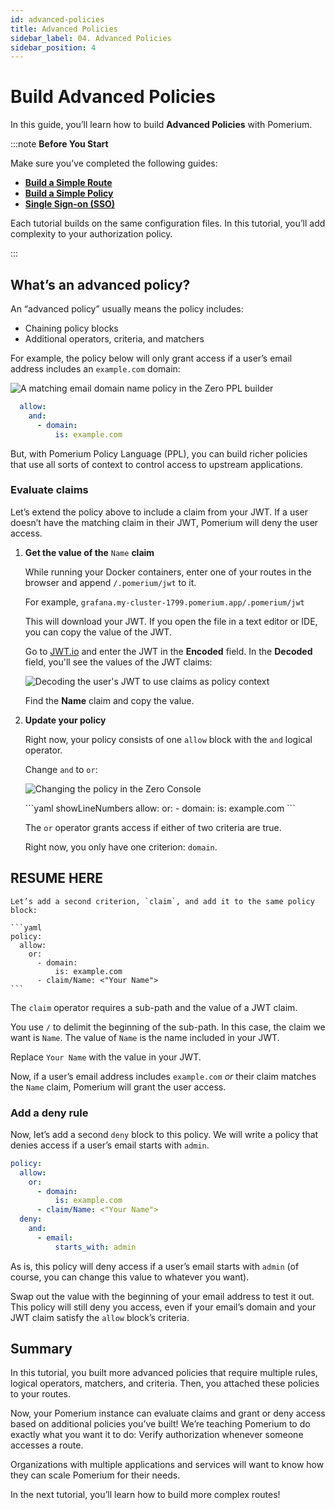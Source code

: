 ```yaml
---
id: advanced-policies
title: Advanced Policies
sidebar_label: 04. Advanced Policies
sidebar_position: 4
---
```



# Build Advanced Policies

In this guide, you’ll learn how to build **Advanced Policies** with Pomerium.

:::note **Before You Start**

Make sure you’ve completed the following guides:

- [**Build a Simple Route**](/docs/courses/zero-fundamentals/build-routes)
- [**Build a Simple Policy**](/docs/courses/zero-fundamentals/build-policies)
- [**Single Sign-on (SSO)**](/docs/courses/zero-fundamentals/single-sign-on)

Each tutorial builds on the same configuration files. In this tutorial, you’ll add complexity to your authorization policy.

:::

## What’s an advanced policy?

An “advanced policy” usually means the policy includes:

- Chaining policy blocks
- Additional operators, criteria, and matchers

For example, the policy below will only grant access if a user’s email address includes an `example.com` domain:

<Tabs>
<TabItem value="zero-ppl-builder" label="Zero PPL Builder">

![A matching email domain name policy in the Zero PPL builder](./img/advanced-policies/matching-domain.png)

</TabItem>
<TabItem value="zero-ppl-editor" label="Zero PPL Editor">

```yaml showLineNumbers
  allow:
    and:
      - domain:
          is: example.com
```

</TabItem>
</Tabs>

But, with Pomerium Policy Language (PPL), you can build richer policies that use all sorts of context to control access to upstream applications.

### Evaluate claims

Let’s extend the policy above to include a claim from your JWT. If a user doesn’t have the matching claim in their JWT, Pomerium will deny the user access.

1. **Get the value of the** `Name` **claim**

    While running your Docker containers, enter one of your routes in the browser and append `/.pomerium/jwt` to it.

    For example, `grafana.my-cluster-1799.pomerium.app/.pomerium/jwt`

    This will download your JWT. If you open the file in a text editor or IDE, you can copy the value of the JWT.

    Go to [JWT.io](https://jwt.io) and enter the JWT in the **Encoded** field. In the **Decoded** field, you'll see the values of the JWT claims:

    ![Decoding the user's JWT to use claims as policy context](./img/advanced-policies/decoding-jwt.png)

    Find the **Name** claim and copy the value.

2. **Update your policy**

    Right now, your policy consists of one `allow` block with the `and` logical operator.

    Change `and` to `or`:

    <Tabs>
    <TabItem value="zero-ppl-builder" label="Zero PPL Builder">

    ![Changing the policy in the Zero Console](./img/advanced-policies/change-and-to-or-operator.gif)

    </TabItem>
    <TabItem value="zero-ppl-editor" label="Zero PPL Editor">
      ```yaml showLineNumbers
        allow:
          or:
            - domain:
                is: example.com
      ```
    </TabItem>
    </Tabs>

    The `or` operator grants access if either of two criteria are true.

    Right now, you only have one criterion: `domain`.

## RESUME HERE

    Let’s add a second criterion, `claim`, and add it to the same policy block:

    ```yaml
    policy:
      allow:
        or:
          - domain:
              is: example.com
          - claim/Name: <"Your Name">
    ```

The `claim` operator requires a sub-path and the value of a JWT claim.

You use `/` to delimit the beginning of the sub-path. In this case, the claim we want is `Name`. The value of `Name` is the name included in your JWT.

Replace `Your Name` with the value in your JWT.

Now, if a user’s email address includes `example.com` _or_ their claim matches the `Name` claim, Pomerium will grant the user access.

### Add a deny rule

Now, let’s add a second `deny` block to this policy. We will write a policy that denies access if a user’s email starts with `admin`.

```yaml
policy:
  allow:
    or:
      - domain:
          is: example.com
      - claim/Name: <"Your Name">
  deny:
    and:
      - email:
          starts_with: admin
```

As is, this policy will deny access if a user’s email starts with `admin` (of course, you can change this value to whatever you want).

Swap out the value with the beginning of your email address to test it out. This policy will still deny you access, even if your email’s domain and your JWT claim satisfy the `allow` block’s criteria.

## Summary

In this tutorial, you built more advanced policies that require multiple rules, logical operators, matchers, and criteria. Then, you attached these policies to your routes.

Now, your Pomerium instance can evaluate claims and grant or deny access based on additional policies you’ve built! We’re teaching Pomerium to do exactly what you want it to do: Verify authorization whenever someone accesses a route.

Organizations with multiple applications and services will want to know how they can scale Pomerium for their needs.

In the next tutorial, you’ll learn how to build more complex routes!

